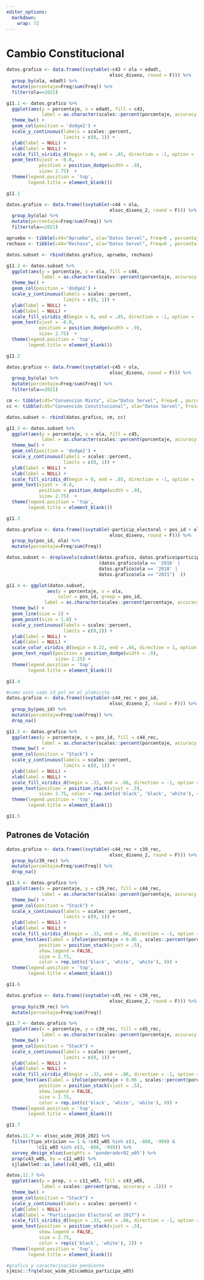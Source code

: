 ```yaml
---
editor_options: 
  markdown: 
    wrap: 72
---
```


# Cambio Constitucional

```r
datos.grafico <- data.frame((svytable(~c43 + ola + edadt, 
                                      elsoc_diseno, round = F))) %>% 
  group_by(ola, edadt) %>% 
  mutate(porcentaje=Freq/sum(Freq)) %>%
  filter(ola==2021)

g11.1 <- datos.grafico %>% 
  ggplot(aes(y = porcentaje, x = edadt, fill = c43, 
             label = as.character(scales::percent(porcentaje, accuracy = .1)))) +
  theme_bw() + 
  geom_col(position = 'dodge2') +
  scale_y_continuous(labels = scales::percent,
                     limits = c(0, 1)) +
  ylab(label = NULL) +
  xlab(label = NULL) +
  scale_fill_viridis_d(begin = 0, end = .85, direction = -1, option = 'viridis') +
  geom_text(vjust = -0.8,
            position = position_dodge(width = .9),
            size= 2.75)  + 
  theme(legend.position = 'top',
        legend.title = element_blank()) 

g11.1
```

```r
datos.grafico <- data.frame((svytable(~c44 + ola, 
                                      elsoc_diseno_2, round = F))) %>% 
  group_by(ola) %>% 
  mutate(porcentaje=Freq/sum(Freq)) %>% 
  filter(ola==2021) 

apruebo <- tibble(c44="Apruebo", ola="Datos Servel", Freq=0 , porcentaje=0.7828)
rechazo <- tibble(c44="Rechazo", ola="Datos Servel", Freq=0 , porcentaje=0.2172)

datos.subset <- rbind(datos.grafico, apruebo, rechazo)

g11.2 <- datos.subset %>% 
  ggplot(aes(y = porcentaje, x = ola, fill = c44, 
             label = as.character(scales::percent(porcentaje, accuracy = .1)))) +
  theme_bw() + 
  geom_col(position = 'dodge2') +
  scale_y_continuous(labels = scales::percent,
                     limits = c(0, 1)) +
  ylab(label = NULL) +
  xlab(label = NULL) +
  scale_fill_viridis_d(begin = 0, end = .85, direction = -1, option = 'viridis') +
  geom_text(vjust = -0.8,
            position = position_dodge(width = .9),
            size= 2.75)  + 
  theme(legend.position = 'top',
        legend.title = element_blank())

g11.2
```

```r
datos.grafico <- data.frame((svytable(~c45 + ola, 
                                      elsoc_diseno, round = F))) %>% 
  group_by(ola) %>% 
  mutate(porcentaje=Freq/sum(Freq)) %>% 
  filter(ola==2021) 

cm <- tibble(c45="Convención Mixta", ola="Datos Servel", Freq=0 , porcentaje=0.2101)
cc <- tibble(c45="Convención Constitucional", ola="Datos Servel", Fre1=0 , porcentaje=0.7899)

datos.subset <- rbind(datos.grafico, cm, cc)

g11.3 <- datos.subset %>% 
  ggplot(aes(y = porcentaje, x = ola, fill = c45, 
             label = as.character(scales::percent(porcentaje, accuracy = .1)))) +
  theme_bw() + 
  geom_col(position = 'dodge2') +
  scale_y_continuous(labels = scales::percent,
                     limits = c(0, 1)) +
  ylab(label = NULL) +
  xlab(label = NULL) +
  scale_fill_viridis_d(begin = 0, end = .85, direction = -1, option = 'viridis') +
  geom_text(vjust = -0.8,
            position = position_dodge(width = .9),
            size= 2.75)  + 
  theme(legend.position = 'top',
        legend.title = element_blank())

g11.3
```

```r
datos.grafico <- data.frame((svytable(~particip_electoral + pos_id + ola, 
                                      elsoc_diseno, round = F))) %>% 
  group_by(pos_id, ola) %>% 
  mutate(porcentaje=Freq/sum(Freq)) 

datos.subset <- droplevels(subset(datos.grafico, datos.grafico$particip_electoral == "Si" & 
                                  (datos.grafico$ola == '2016' | 
                                  datos.grafico$ola == '2018' | 
                                  datos.grafico$ola == "2021")  ))

g11.4 <- ggplot(datos.subset, 
               aes(y = porcentaje, x = ola, 
                   color = pos_id, group = pos_id,
              label = as.character(scales::percent(porcentaje, accuracy = .1)))) +
  theme_bw() +   
  geom_line(size = 1) +
  geom_point(size = 1.8) +
  scale_y_continuous(labels = scales::percent,
                     limits = c(0,1)) +
  ylab(label = NULL) +
  xlab(label = NULL) +
  scale_color_viridis_d(begin = 0.22, end = .66, direction = 1, option = 'viridis') +
  geom_text_repel(position = position_dodge(width = .9),
                  size= 2.25) + 
  theme(legend.position = 'top',
        legend.title = element_blank())

g11.4
```

```r
#como voto cada id_pol en el plebicito
datos.grafico <- data.frame((svytable(~c44_rec + pos_id, 
                                      elsoc_diseno_2, round = F))) %>% 
  group_by(pos_id) %>% 
  mutate(porcentaje=Freq/sum(Freq)) %>%
  drop_na()

g11.5 <- datos.grafico %>% 
  ggplot(aes(y = porcentaje, x = pos_id, fill = c44_rec, 
             label = as.character(scales::percent(porcentaje, accuracy = .1)))) + 
  theme_bw() + 
  geom_col(position = "Stack") +
  scale_y_continuous(labels = scales::percent,
                     limits = c(0, 1)) +
  ylab(label = NULL) +
  xlab(label = NULL) +
  scale_fill_viridis_d(begin = .33, end = .66, direction = -1, option = 'viridis') +
  geom_text(position = position_stack(vjust = .5),
            size= 2.75, color = rep.int(c('black', 'black', 'white'), 4)) + 
  theme(legend.position = 'top',
        legend.title = element_blank())

g11.5
```

## Patrones de Votación

```r
datos.grafico <- data.frame((svytable(~c44_rec + c39_rec, 
                                      elsoc_diseno_2, round = F))) %>% 
  group_by(c39_rec) %>% 
  mutate(porcentaje=Freq/sum(Freq)) %>%
  drop_na()

g11.6 <- datos.grafico %>% 
  ggplot(aes(x = porcentaje, y = c39_rec, fill = c44_rec, 
             label = as.character(scales::percent(porcentaje, accuracy = .1)))) + 
  theme_bw() + 
  geom_col(position = "Stack") +
  scale_x_continuous(labels = scales::percent,
                     limits = c(0, 1)) +
  ylab(label = NULL) +
  xlab(label = NULL) +
  scale_fill_viridis_d(begin = .33, end = .66, direction = -1, option = 'viridis') +
  geom_text(aes(label = ifelse(porcentaje > 0.06 , scales::percent(porcentaje, accuracy = .1),"")),
            position = position_stack(vjust = .5),
            show.legend = FALSE,
            size = 2.75,
            color = rep.int(c('black', 'white', 'white'), 9)) + 
  theme(legend.position = 'top',
        legend.title = element_blank()) 

g11.6
```

```r
datos.grafico <- data.frame((svytable(~c45_rec + c39_rec, 
                                      elsoc_diseno_2, round = F))) %>% 
  group_by(c39_rec) %>% 
  mutate(porcentaje=Freq/sum(Freq))

g11.7 <- datos.grafico %>% 
  ggplot(aes(x = porcentaje, y = c39_rec, fill = c45_rec, 
             label = as.character(scales::percent(porcentaje, accuracy = .1)))) + 
  theme_bw() + 
  geom_col(position = "Stack") +
  scale_x_continuous(labels = scales::percent,
                     limits = c(0, 1)) +
  ylab(label = NULL) +
  xlab(label = NULL) +
  scale_fill_viridis_d(begin = .33, end = .66, direction = -1, option = 'viridis') +
  geom_text(aes(label = ifelse(porcentaje > 0.06 , scales::percent(porcentaje, accuracy = .1),"")),
            position = position_stack(vjust = .5),
            show.legend = FALSE,
            size = 2.75,
            color = rep.int(c('black', 'white', 'white'), 9)) + 
  theme(legend.position = 'top',
        legend.title = element_blank()) 

g11.7
```

```r

datos.11.7 <- elsoc_wide_2016_2021 %>% 
  filter(tipo_atricion == 1 & !c43_w05 %in% c(3, -888, -999) & 
           !c11_w03 %in% c(3, -888, -999)) %>% 
  survey_design_elsoc(weights = 'ponderador02_w05') %>% 
  prop(c43_w05, by = c11_w03) %>% 
  sjlabelled::as_label(c43_w05, c11_w03)

datos.11.7 %>% 
  ggplot(aes(y = prop, x = c11_w03, fill = c43_w05, 
             label = scales::percent(prop, accuracy = .1))) + 
  theme_bw() + 
  geom_col(position = "Stack") +
  scale_y_continuous(labels = scales::percent) + 
  ylab(label = NULL) +
  xlab(label = "Participación Electoral en 2017") +
  scale_fill_viridis_d(begin = .33, end = .66, direction = -1, option = 'viridis') + 
  geom_text(position = position_stack(vjust = .5),
            show.legend = FALSE,
            size = 2.75,
            color = rep(c('black', 'white'), 2)) + 
  theme(legend.position = 'top',
        legend.title = element_blank()) 
```

```r
#grafico y caracterización pendiente
sjmisc::frq(elsoc_wide_m1$cambio_participa_w05)
```

